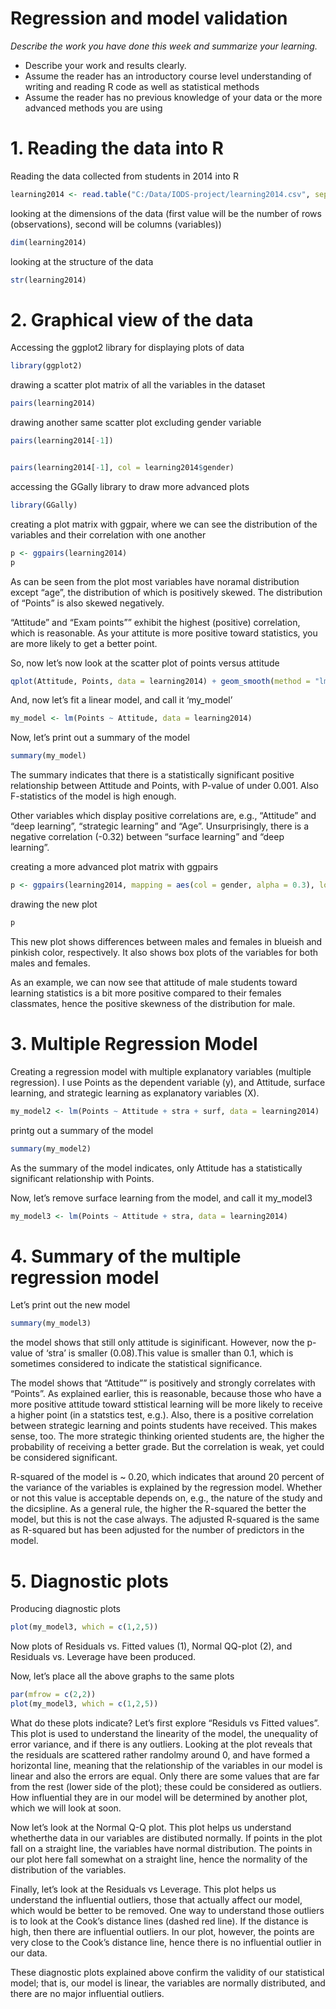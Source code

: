 # Regression and model validation

*Describe the work you have done this week and summarize your learning.*

- Describe your work and results clearly. 
- Assume the reader has an introductory course level understanding of writing and reading R code as well as statistical methods
- Assume the reader has no previous knowledge of your data or the more advanced methods you are using  

# 1. Reading the data into R
Reading the data collected from students in 2014 into R  

```r
learning2014 <- read.table("C:/Data/IODS-project/learning2014.csv", sep=";", header=TRUE)
```

looking at the dimensions of the data (first value will be the number of rows (observations), second will be columns (variables))

```r
dim(learning2014)
```

looking at the structure of the data

```r
str(learning2014)
```

# 2. Graphical view of the data

Accessing the ggplot2 library for displaying plots of data

```r
library(ggplot2)
```

drawing a scatter plot matrix of all the variables in the dataset

```r
pairs(learning2014)
```

drawing another same scatter plot excluding gender variable

```r
pairs(learning2014[-1])


pairs(learning2014[-1], col = learning2014$gender)
```

accessing the GGally library to draw more advanced plots

```r
library(GGally)
``` 

creating a plot matrix with ggpair, where we can see the distribution of the variables and their correlation with one another 

```r
p <- ggpairs(learning2014)
p
```

As can be seen from the plot most variables have noramal distribution except "age", the distribution of which is positively skewed. The distribution of "Points" is also skewed negatively.  

"Attitude" and "Exam points"" exhibit the highest (positive) correlation, which is reasonable. As your attitute is more positive toward statistics, you are more likely to get a better point.

So, now let's now look at the scatter plot of points versus attitude

```r
qplot(Attitude, Points, data = learning2014) + geom_smooth(method = "lm")
```

And, now let's fit a linear model, and call it 'my_model'

```r
my_model <- lm(Points ~ Attitude, data = learning2014)
```

Now, let's print out a summary of the model

```r
summary(my_model)
```

The summary indicates that there is a statistically significant positive relationship between Attitude and Points, with P-value of under 0.001. Also F-statistics of the model is high enough. 

Other variables which display positive correlations are, e.g., "Attitude" and "deep learning", "strategic learning" and "Age". Unsurprisingly, there is a negative correlation (-0.32) between "surface learning" and "deep learning".

creating a more advanced plot matrix with ggpairs

```r
p <- ggpairs(learning2014, mapping = aes(col = gender, alpha = 0.3), lower = list(combo = wrap ("facethist", bins = 20)))
```

drawing the new plot
```r
p
```

This new plot shows differences between males and females in blueish and pinkish color, respectively. It also shows box plots of the variables for both males and females. 

As an example, we can now see that attitude of male students toward learning statistics is a bit more positive compared to their females classmates, hence the positive skewness of the distribution for male. 

# 3. Multiple Regression Model

Creating a regression model with multiple explanatory variables (multiple regression). I use Points as the dependent variable (y), and Attitude, surface learning, and strategic learning as explanatory variables (X).

```r
my_model2 <- lm(Points ~ Attitude + stra + surf, data = learning2014)
```

printg out a summary of the model

```r
summary(my_model2)
```

As the summary of the model indicates, only Attitude has a statistically significant relationship with Points.

Now, let's remove surface learning from the model, and call it my_model3

```r
my_model3 <- lm(Points ~ Attitude + stra, data = learning2014)
```

# 4. Summary of the multiple regression model

Let's print out the new model

```r
summary(my_model3)
```

the model shows that still only attitude is siginificant. However, now the p-value of 'stra' is smaller (0.08).This value is smaller than 0.1, which is sometimes considered to indicate the statistical significance. 

The model shows that "Attitude"" is positively and strongly correlates with "Points". As explained earlier, this is reasonable, because those who have a more positive attitude toward sttistical learning will be more likely to receive a higher point (in a statstics test, e.g.). Also, there is a positive correlation between strategic learning and points students have received. This makes sense, too. The more strategic thinking oriented students are, the higher the probability of receiving a better grade. But the correlation is weak, yet could be considered significant.

R-squared of the model is ~ 0.20, which indicates that around 20 percent of the variance of the variables is explained by the regression model. Whether or not this value is acceptable depends on, e.g., the nature of the study and the dicsipline. As a general rule, the higher the R-squared the better the model, but this is not the case always. The adjusted R-squared is the same as R-squared but has been adjusted for the number of predictors in the model.  

# 5. Diagnostic plots

Producing diagnostic plots

```r
plot(my_model3, which = c(1,2,5))
```

Now plots of Residuals vs. Fitted values (1), Normal QQ-plot (2), and Residuals vs. Leverage have been produced.

Now, let's place all the above graphs to the same plots

```r
par(mfrow = c(2,2))
plot(my_model3, which = c(1,2,5))
```

What do these plots indicate? Let's first explore "Residuls vs Fitted values". This plot is used to understand the linearity of the model, the unequality of error variance, and if there is any outliers. Looking at the plot reveals that the residuals are scattered rather randolmy around 0, and have formed a horizontal line, meaning that the relationship of the variables in our model is linear and also the errors are equal. Only there are some values that are far from the rest (lower side of the plot); these could be considered as outliers. How influential they are in our model will be determined by another plot, which we will look at soon. 

Now let's look at the Normal Q-Q plot. This plot helps us understand whetherthe data in our variables are distibuted normally. If points in the plot fall on a straight line, the variables have normal distribution. The points in our plot here fall somewhat on a straight line, hence the normality of the distribution of the variables.

Finally, let's look at the Residuals vs Leverage. This plot helps us understand the influential outliers, those that actually affect our model, which would be better to be removed. One way to understand those outliers is to look at the Cook's distance lines (dashed red line). If the distance is high, then there are influential outliers. In our plot, however, the points are very close to the Cook's distance line, hence there is no influential outlier in our data.  

These diagnostic plots explained above confirm the validity of our statistical model; that is, our model is linear, the variables are normally distributed, and there are no major influential outliers.
